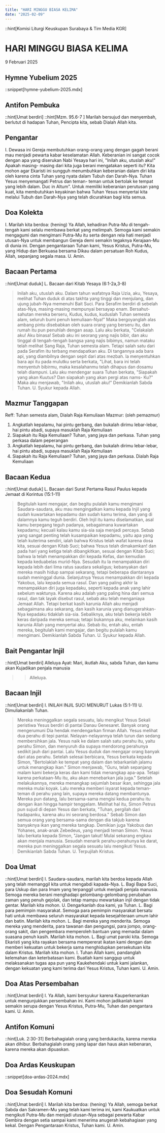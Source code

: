 ```yaml
---
title: "HARI MINGGU BIASA KELIMA"
date: "2025-02-09"
---
```

::hint[Komisi Liturgi Keuskupan Surabaya & Tim Media KGR]
# HARI MINGGU BIASA KELIMA
9 Februari 2025

## Hymne Yubelium 2025
::snippet[hymne-yubelium-2025.mdx]

## Antifon Pembuka
::hint[Umat berdiri]
::hint[Mzm. 95.6-7 ]
Marilah bersujud dan menyembah, berlutut di hadapan Tuhan, Pencipta kita, sebab Dialah Allah kita. 

## Pengantar
I. Dewasa ini Gereja membutuhkan orang-orang yang dengan gagah berani mau menjadi pewarta kabar keselamatan Allah. Keberanian ini sangat cocok dengan apa yang diserukan Nabi Yesaya hari ini, "Inilah aku, utuslah aku!" Apakah masing- masing dari kita juga berani mengatakan seperti itu? Kita mohon agar Ekaristi ini sungguh menumbuhkan keberanian dalam diri kita oleh karena cinta Tuhan yang nyata dalam Tubuh dan Darah-Nya. Tuhan Yesus menyemangati Petrus dan teman- teman untuk bertolak ke tempat yang lebih dalam. Duc in Altum". Untuk memiliki keberanian perutusan yang kuat, kita membutuhkan keyakinan bahwa Tuhan Yesus menyertai kita melalui Tubuh dan Darah-Nya yang telah dicurahkan bagi kita semua. 

## Doa Kolekta
I. Marilah kita berdoa: (hening)
Ya Allah, kehadiran Putra-Mu di tengah-tengah kami selalu membawa berkat yang melimpah. Semoga kami semakin mengagumi dan mengimani Putra-Mu itu serta dengan rela hati menjadi utusan-Nya untuk membangun Gereja demi semakin tegaknya Kerajaan-Mu di dunia ini. Dengan pengantaraan Tuhan kami, Yesus Kristus, Putra-Mu, yang Hidup dan Berkuasa bersama Dikau dalam persatuan Roh Kudus, Allah, sepanjang segala masa. 
U. Amin.

## Bacaan Pertama
::hint[Umat duduk]
L. Bacaan dari Kitab Yesaya (6:1-2a,3-8) 
> Inilah aku, utuslah aku. 
Dalam tahun wafatnya Raja Uzia, aku, Yesaya, melihat Tuhan duduk di atas takhta yang tinggi dan menjulang, dan ujung jubah-Nya memenuhi Bait Suci. Para Serafim berdiri di sebelah atas-Nya, masing-masing mempunyai bersayap enam. Bersahut-sahutan mereka berseru, Kudus, kudus, kuduslah Tuhan semesta alam, seluruh bumi penuh kemuliaan-Nya!" Maka bergoyanglah alas ambang pintu disebabkan oleh suara orang yang berseru itu, dan rumah itu pun penuhlah dengan asap. Lalu aku berkata, "Celakalah aku! Aku binasa! Sebab aku ini seorang yang najis bibir, dan aku tinggal di tengah-tengah bangsa yang najis bibimys, namun mataku telah melihat Sang Raja, Tuhan semesta alam. Tetapi salah satu dari pada Serafim itu terbang mendapatkan aku. Di tangannya ada bara api, yang diambilnya dengan sepit dari atas mezbah. la menyentuhkan bara api itu pada mulutku serta berkata, "Lihat, bara ini telah menyentuh bibirmu, maka kesalahanmu telah dihapus dan dosamu telah diampuni. Lalu aku mendengar suara Tuhan berkata, "Siapakah yang akan Kuutus? Dan siapakah yang akan pergi atas nams- Ku?" Maka aku menjawab, "Inilah aku, utuslah aku!" Demikianlah Sabda Tuhan. 
U. Syukur kepada Allah.

## Mazmur Tanggapan
Reff: Tuhan semesta alam, Dialah Raja Kemuliaan
Mazmur: (oleh pemazmur)
1. Angkatlah kepalamu, hai pintu gerbang, dan bukalah dirimu lebar-lebar, hai pintu abadi, supaya masuklah Raja Kemuliaan
2. Siapakah itu Raja Kemuliaan? Tuhan, yang jaya dan perkasa. Tuhan yang perkasa dalam peperangan
3. Angkatlah kepalamu, hai pintu gerbang, dan bukalah dirimu lebar-lebar, hai pintu abadi, supaya masuklah Raja Kemuliaan
4. Siapakah itu Raja Kemuliaan? Tuhan, yang jaya dan perkasa. Dialah Raja Kemuliaan

## Bacaan Kedua
::hint[Umat duduk]
L.  Bacaan dari Surat Pertama Rasul Paulus kepada Jemaat di Korintus (15:1-11)
> Begitulah kami mengajar, dan begitu pulalah kamu mengimani 
Saudara-saudara, aku mau mengingatkan kamu kepada Injil yang sudah kuwartakan kepadamu dan sudah kamu terima, dan yang di dalamnya kamu teguh berdiri. Oleh Injil itu kamu diselamatkan, asal kamu berpegang teguh padanya, sebagaimana kuwartakan kepadamu; kecuali kalau kamu sia-sia saja menjadi percaya. Sebab yang sangat penting telah kusampaikan kepadamu, yaitu apa yang telah kuterima sendiri, ialah bahwa Kristus telah wafat karena dosa kita, sesuai dengan Kitab Suci; bahwa Yesus telah dimakamkan! dan pada hari yang ketiga telah dibangkitkan, sesuai dengan Kitab Suci; bahwa la telah menampakkan diri kepada Kefas, dan kemudian kepada keduabelas murid-Nya. Sesudah itu la menampakkan diri kepada lebih dari lima ratus saudara sekaligus; kebanyakan dari mereka masih hidup sampai sekarang, tetapi beberapa diantaranya sudah meninggal dunia. Selanjutnya Yesus menampakkan diri kepada Yakobus, lalu kepada semua rasul. Dan yang paling akhir la menampakkan diri juga kepadaku, seperti kepada anak yang lahir sebelum waktunya. Karena aku adalah yang paling hina dari semua rasul, dan tak layak disebut rasul, sebab aku telah menganiaya Jemaat Allah. Tetapi berkat kasih karunia Allah aku menjadi sebagaimana aku sekarang, dan kasih karunia yang dianugerahkan-Nya kepadaku tidaklah sia-sia. Sebaliknya, aku telah bekerja lebih keras daripada mereka semua; tetapi bukannya aku, melainkan kasih karunia Allah yang menyertai aku. Sebab itu, entah aku, entah mereka, begitulah kami mengajar, dan begitu pulalah kamu mengimani. Demikianlah Sabda Tuhan. 
U. Syukur kepada Allah.

## Bait Pengantar Injil
::hint[Umat berdiri]
Alleluya
Ayat: Mari, ikutlah Aku, sabda Tuhan, dan kamu akan Kujadikan penjala manusia
>> Alleluya.

## Bacaan Injil
::hint[Umat berdiri]
I. INILAH INJIL SUCI MENURUT Lukas (5:1-11) 
U. Dimuliakanlah Tuhan.
> Mereka meninggalkan segala sesuatu, lalu mengikut Yesus
Sekali peristiwa Yesus berdiri di pantai Danau Genesaret. Banyak orang mengerumuni Dia hendak mendengarkan firman Allah. Yesus melihat dua perahu di tepi pantai. Nelayan-nelayannya telah turun dan sedang membersihkan jala. Yesus naik ke dalam salah satu perahu itu, yaitu perahu Simon, dan menyuruh dia supaya mendorong perahunya sedikit jauh dari pantai. Lalu Yesus duduk dan mengajar orang banyak dari atas perahu. Setelah selesai berbicara, Yesus berkata kepada Simon, "Bertolaklah ke tempat yang dalam dan tebarkanlah jalamu untuk menangkap ikan." Simon menjawab, "Guru, telah sepanjang malam kami bekerja keras dan kami tidak menangkap apa-apa. Tetapi karena perkataan-Mu itu, aku akan menebarkan jala juga." Setelah melakukannya, mereka menangkap sejumlah besar ikan, sehingga jala mereka mulai koyak. Lalu mereka memberi isyarat kepada teman-teman di perahu yang lain, supaya mereka datang membantunya. Mereka pun datang, lalu bersama-sama mengisi kedua perahu itu dengan ikan hingga hampir tenggelam. Melihat hal itu, Simon Petrus pun sujud di depan Yesus dan berkata, "Tuhan, pergilah dari hadapanku, karena aku ini seorang berdosa." Sebab Simon dan semua orang yang bersama-sama dengan dia takjub karena banyaknya ikan yang mereka tangkap. Demikian juga Yakobus dan Yohanes, anak-anak Zebedeus, yang menjadi teman Simon. Yesus lalu berkata kepada Simon, "Jangan takut! Mulai sekarang engkau akan menjala manusia. Sesudah menarik perahu-perahunya ke darat, mereka pun meninggalkan segala sesuatu lalu mengikuti Yesus. Demikianlah Sabda Tuhan. 
U. Terpujilah Kristus.

## Doa Umat
::hint[Umat berdiri]
I. Saudara-saudara, marilah kita berdoa kepada Allah yang telah memanggil kita untuk mengabdi kapada-Nya. 
L. Bagi Bapa Suci, para Uskup dan para Imam yang terpanggil untuk menjadi penjala manusia. Semoga mereka berani menghadapi gelombang-gelombang perubahan zaman yang penuh gejolak, dan tetap mampu mewartakan injil dengan tidak gentar. Marilah kita mohon. 
U. Dengarkanlah doa kami, ya Tuhan. 
L. Bagi para pemimpin masyarakat. Semoga para pemimpin masyarakat bersatu hati untuk membawa seluruh masyarakat kepada kesejahteraan umum lahir dan batin. Marilah kita mohon. 
L. Bagi mereka yang menderita. Semoga mereka yang menderita, para tawanan dan pengungsi, para jompo, orang-orang sakit, dan pengembara memperoleh bantuan yang memadai dalam suasana penuh kasih. Marilah kita mohon. 
L. Bagi umat paroki kita. Semoga Ekaristi yang kita rayakan bersama mempererat ikatan kami dengan dan memberi kekuatan untuk bekerja sama menghidupkan persekutuan kita dalam Kristus. Marilah kita mohon. 
I. Tuhan Allah kami, pandanglah kelemahan dan keterbatasan kami. Buatlah kami sanggup untuk melaksanakan tugas apa pun yang Kaukehendaki untuk kami jalankan, dengan kekuatan yang kami terima dari Yesus Kristus, Tuhan kami. 
U. Amin. 

## Doa Atas Persembahan
::hint[Umat berdiri]
I. Ya Allah, kami bersyukur karena Kauperkenankan untuk mengunjukkan persembahan ini. Kami mohon jadikanlah kami semakin serupa dengan Yesus Kristus, Putra-Mu, Tuhan dan pengantara kami. 
U. Amin.

## Antifon Komuni
::hint[Luk. 2:30-31]
Berbahagialah orang yang berdukacita, karena mereka akan dihibur. Berbahagialah orang yang lapar dan haus akan kebenaran, karena mereka akan dipuaskan. 


## Doa Ardas Keuskupan
::snippet[doa-ardas-2024.mdx]

## Doa Sesudah Komuni
::hint[Umat berdiri]
I. Marilah kita berdoa: (hening)
Ya Allah, semoga berkat Sabda dan Sakramen-Mu yang telah kami terima ini, kami Kaukuatkan untuk mengikuti Putra-Mu dan menjadi utusan-Nya sebagai pewarta Kabar Gembira dengan setia sampai kami menerima anugerah kebahagiaan yang kekal. Dengan Pengantaraan Kristus, Tuhan kami. 
U. Amin.
